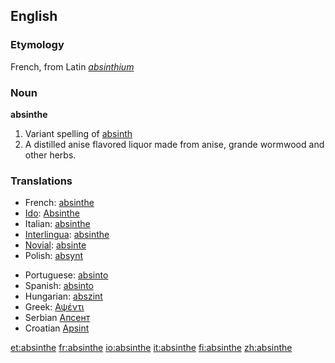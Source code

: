 ==English==

===Etymology===
French, from Latin ''[[absinthium]]''

===Noun===
'''absinthe'''

#Variant spelling of [[absinth]]
#A distilled anise flavored liquor made from anise, grande wormwood and other herbs.

===Translations===

{{top}}
*French: [[absinthe]]
*[[Ido]]: [[Absinthe]]
*Italian: [[absinthe]]
*[[Interlingua]]: [[absinthe]]
*[[Novial]]: [[absinte]]
*Polish: [[absynt]] {{m}}
{{mid}}
*Portuguese: [[absinto]]
*Spanish: [[absinto]]
*Hungarian: [[abszint]]
*Greek: [[Αψέντι]]
*Serbian [[Апсент]]
*Croatian [[Apsint]]
{{bottom}}

{{wikipedia}}

[[et:absinthe]]
[[fr:absinthe]]
[[io:absinthe]]
[[it:absinthe]]
[[fi:absinthe]]
[[zh:absinthe]]